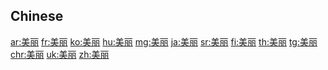 {{also|美麗}}
==Chinese==
{{zh-see|美麗}}

[[ar:美丽]]
[[fr:美丽]]
[[ko:美丽]]
[[hu:美丽]]
[[mg:美丽]]
[[ja:美丽]]
[[sr:美丽]]
[[fi:美丽]]
[[th:美丽]]
[[tg:美丽]]
[[chr:美丽]]
[[uk:美丽]]
[[zh:美丽]]